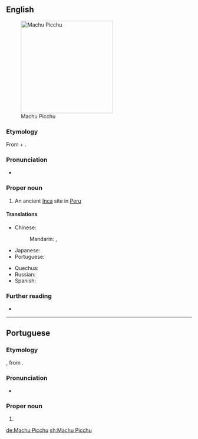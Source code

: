 ==English==
[[File:80 - Machu Picchu - Juin 2009 - edit.jpg|250px|thumb|Machu Picchu]]

===Etymology===
From {{der|en|qu|machu|t=old, ancient}} + {{m|qu|pikchu|t=mountain, peak}}.

===Pronunciation===
* {{IPA|/ˌmɑːtʃuː ˈpiːtʃuː/|/ˌmɑːtʃuː ˈpiːktʃuː/|lang=en}}

===Proper noun===
{{en-proper noun|head=Machu Picchu}}

# An ancient [[Inca]] site in [[Peru]]

====Translations====
{{trans-top|an ancient Inca site in Peru}}
* Chinese:
*: Mandarin: {{t|cmn|馬丘比丘|sc=Hani}}, {{t|cmn|马丘比丘|tr=Mǎqiūbǐqiū|sc=Hani}}
* Japanese: {{t|ja|マチュピチュ|tr=Machupichu|sc=Jpan}}
* Portuguese: {{t|pt|Machu Picchu|f}}
{{trans-mid}}
* Quechua: {{t|qu|Machu Pikchu}}
* Russian: {{t|ru|Ма́чу-Пи́кчу|m}}
* Spanish: {{t|es|Machu Picchu}}
{{trans-bottom}}

===Further reading===
* {{pedia}}

----

==Portuguese==

===Etymology===
{{bor|pt|es|Machu Picchu}}, from {{der|pt|qu|[[machu]] [[pikchu]]||old mountain}}.

===Pronunciation===
* {{a|Brazil}} {{IPA|/ˈma.t͡ʃu ˈpi.t͡ʃu/|lang=pt}}

===Proper noun===
{{pt-proper noun|f}}

# {{place|pt|ancient city|of the Incas|in|c/Peru|t1=Machu Picchu}}

[[de:Machu Picchu]]
[[sh:Machu Picchu]]